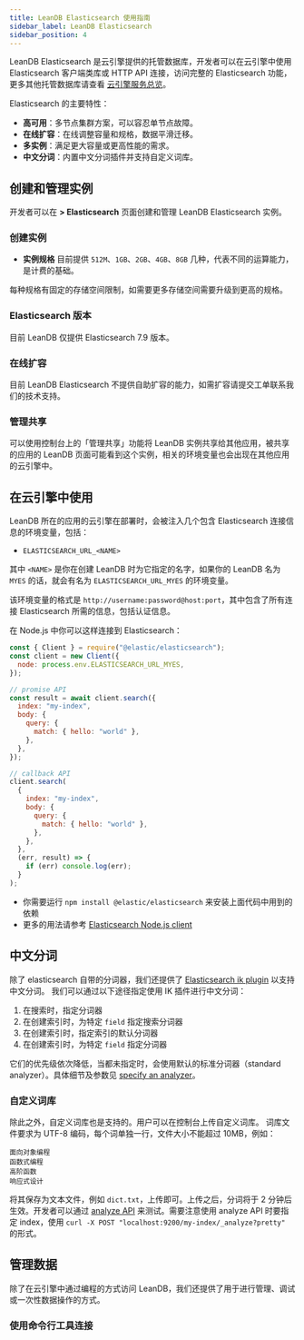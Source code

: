 ```yaml
---
title: LeanDB Elasticsearch 使用指南
sidebar_label: LeanDB Elasticsearch
sidebar_position: 4
---
```



LeanDB Elasticsearch 是云引擎提供的托管数据库，开发者可以在云引擎中使用 Elasticsearch 客户端类库或 HTTP API 连接，访问完整的 Elasticsearch 功能，更多其他托管数据库请查看 [云引擎服务总览](/sdk/engine/overview)。

Elasticsearch 的主要特性：

- **高可用**：多节点集群方案，可以容忍单节点故障。
- **在线扩容**：在线调整容量和规格，数据平滑迁移。
- **多实例**：满足更大容量或更高性能的需求。
- **中文分词**：内置中文分词插件并支持自定义词库。

## 创建和管理实例

开发者可以在 **<Path to="engine" /> > Elasticsearch** 页面创建和管理 LeanDB Elasticsearch 实例。

### 创建实例

<LeandbCreateInstance>

- **实例规格** 目前提供 `512M`、`1GB`、`2GB`、`4GB`、`8GB` 几种，代表不同的运算能力，是计费的基础。

每种规格有固定的存储空间限制，如需要更多存储空间需要升级到更高的规格。

</LeandbCreateInstance>

### Elasticsearch 版本

目前 LeanDB 仅提供 Elasticsearch 7.9 版本。

### 在线扩容

目前 LeanDB Elasticsearch 不提供自助扩容的能力，如需扩容请提交工单联系我们的技术支持。

### 管理共享

可以使用控制台上的「管理共享」功能将 LeanDB 实例共享给其他应用，被共享的应用的 LeanDB 页面可能看到这个实例，相关的环境变量也会出现在其他应用的云引擎中。

## 在云引擎中使用

LeanDB 所在的应用的云引擎在部署时，会被注入几个包含 Elasticsearch 连接信息的环境变量，包括：

- `ELASTICSEARCH_URL_<NAME>`

其中 `<NAME>` 是你在创建 LeanDB 时为它指定的名字，如果你的 LeanDB 名为 `MYES` 的话，就会有名为 `ELASTICSEARCH_URL_MYES` 的环境变量。

该环境变量的格式是 `http://username:password@host:port`，其中包含了所有连接 Elasticsearch 所需的信息，包括认证信息。

<EngineRuntimes>
<TabItem value='nodejs'>

在 Node.js 中你可以这样连接到 Elasticsearch：

```javascript
const { Client } = require("@elastic/elasticsearch");
const client = new Client({
  node: process.env.ELASTICSEARCH_URL_MYES,
});

// promise API
const result = await client.search({
  index: "my-index",
  body: {
    query: {
      match: { hello: "world" },
    },
  },
});

// callback API
client.search(
  {
    index: "my-index",
    body: {
      query: {
        match: { hello: "world" },
      },
    },
  },
  (err, result) => {
    if (err) console.log(err);
  }
);
```

- 你需要运行 `npm install @elastic/elasticsearch` 来安装上面代码中用到的依赖
- 更多的用法请参考 [Elasticsearch Node.js client](https://www.elastic.co/guide/en/elasticsearch/client/javascript-api/current/index.html)

</TabItem>
</EngineRuntimes>

## 中文分词

除了 elasticsearch 自带的分词器，我们还提供了
[Elasticsearch ik plugin](https://github.com/medcl/elasticsearch-analysis-ik) 以支持中文分词。
我们可以通过以下途径指定使用 IK 插件进行中文分词：

1. 在搜索时，指定分词器
2. 在创建索引时，为特定 `field` 指定搜索分词器
3. 在创建索引时，指定索引的默认分词器
4. 在创建索引时，为特定 `field` 指定分词器

它们的优先级依次降低，当都未指定时，会使用默认的标准分词器（standard analyzer）。具体细节及参数见 [specify an analyzer](https://www.elastic.co/guide/en/elasticsearch/reference/7.x/specify-analyzer.html)。

### 自定义词库

除此之外，自定义词库也是支持的。用户可以在控制台上传自定义词库。
词库文件要求为 UTF-8 编码，每个词单独一行，文件大小不能超过 10MB，例如：

```
面向对象编程
函数式编程
高阶函数
响应式设计
```

将其保存为文本文件，例如 `dict.txt`，上传即可。上传之后，分词将于 2 分钟后生效。开发者可以通过 [analyze API](https://www.elastic.co/guide/en/elasticsearch/reference/7.x/test-analyzer.html) 来测试。需要注意使用 analyze API 时要指定 index，使用 `curl -X POST "localhost:9200/my-index/_analyze?pretty"` 的形式。

## 管理数据

除了在云引擎中通过编程的方式访问 LeanDB，我们还提供了用于进行管理、调试或一次性数据操作的方式。

### 使用命令行工具连接

<LeandbCliAccess />
